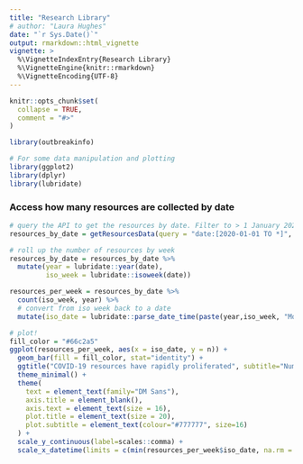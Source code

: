 ```yaml
---
title: "Research Library"
# author: "Laura Hughes"
date: "`r Sys.Date()`"
output: rmarkdown::html_vignette
vignette: >
  %\VignetteIndexEntry{Research Library}
  %\VignetteEngine{knitr::rmarkdown}
  %\VignetteEncoding{UTF-8}
---
```


```r
knitr::opts_chunk$set(
  collapse = TRUE,
  comment = "#>"
)
```

```r
library(outbreakinfo)

# For some data manipulation and plotting
library(ggplot2)
library(dplyr)
library(lubridate)
```

### Access how many resources are collected by date
```r
# query the API to get the resources by date. Filter to > 1 January 2020, to remove the weirdos that slipped through.
resources_by_date = getResourcesData(query = "date:[2020-01-01 TO *]", fields = "date", fetchAll = TRUE)

# roll up the number of resources by week
resources_by_date = resources_by_date %>% 
  mutate(year = lubridate::year(date),
         iso_week = lubridate::isoweek(date)) 

resources_per_week = resources_by_date %>% 
  count(iso_week, year) %>% 
  # convert from iso week back to a date
  mutate(iso_date = lubridate::parse_date_time(paste(year,iso_week, "Mon", sep="-"), "Y-W-a")) 

# plot!
fill_color = "#66c2a5"
ggplot(resources_per_week, aes(x = iso_date, y = n)) +
  geom_bar(fill = fill_color, stat="identity") +
  ggtitle("COVID-19 resources have rapidly proliferated", subtitle="Number of publications, datasets, clinical trials, and more added to outbreak.info's Research Library") +
  theme_minimal() + 
  theme(
    text = element_text(family="DM Sans"),
    axis.title = element_blank(),
    axis.text = element_text(size = 16),
    plot.title = element_text(size = 20),
    plot.subtitle = element_text(colour="#777777", size=16)
  ) +
  scale_y_continuous(label=scales::comma) +
  scale_x_datetime(limits = c(min(resources_per_week$iso_date, na.rm = T), max(resources_per_week$iso_date, na.rm = T)), date_labels = "%b %Y")
```

